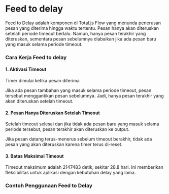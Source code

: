 # Feed to delay

Feed to Delay adalah komponen di Total.js Flow yang menunda penerusan pesan yang diterima hingga waktu tertentu. Pesan hanya akan diteruskan setelah periode timeout berlalu.
Namun, hanya pesan terakhir yang diteruskan, sementara pesan sebelumnya diabaikan jika ada pesan baru yang masuk selama periode timeout.

### Cara Kerja Feed to delay

#### 1. Aktivasi Timeout

Timer dimulai ketika pesan diterima

Jika ada pesan tambahan yang masuk selama periode timeout, pesan tersebut menggantikan pesan sebelumnya. Jadi, hanya pesan terakhir yang akan diteruskan setelah timeout.

#### 2. Pesan Hanya Diteruskan Setelah Timeout

Setelah timeout selesai dan jika tidak ada pesan baru yang masuk selama periode tersebut, pesan terakhir akan diteruskan ke output.

Jika pesan datang terus-menerus sebelum timeout berakhir, tidak ada pesan yang akan diteruskan karena timer terus di-reset.

#### 3. Batas Maksimal Timeout

Timeout maksimum adalah 2147483 detik, sekitar 28.8 hari. Ini memberikan fleksibilitas untuk aplikasi dengan kebutuhan delay yang lama.

### Contoh Penggunaan Feed to Delay

